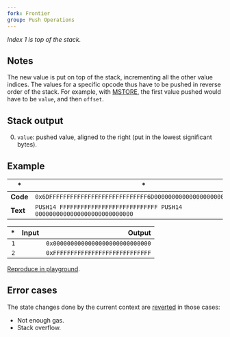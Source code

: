 ```yaml
---
fork: Frontier
group: Push Operations
---
```


_Index 1 is top of the stack._

## Notes

The new value is put on top of the stack, incrementing all the other value indices. The values for a specific opcode thus have to be pushed in reverse order of the stack. For example, with [MSTORE](/#52), the first value pushed would have to be `value`, and then `offset`.

## Stack output

0. `value`: pushed value, aligned to the right (put in the lowest significant bytes).

## Example

| \*       | \*                                                                        |
| -------- | ------------------------------------------------------------------------- |
| **Code** | `0x6DFFFFFFFFFFFFFFFFFFFFFFFFFFFF6D0000000000000000000000000000`          |
| **Text** | `PUSH14 FFFFFFFFFFFFFFFFFFFFFFFFFFFF PUSH14 0000000000000000000000000000` |

|  \* | Input |                           Output |
| --: | ----: | -------------------------------: |
| `1` |       | `0x0000000000000000000000000000` |
| `2` |       | `0xFFFFFFFFFFFFFFFFFFFFFFFFFFFF` |

[Reproduce in playground](/playground?unit=Wei&codeType=Mnemonic&code='zx~~~~~~~%5Cnz'~FFFFzPUSH14%200%01z~_).

## Error cases

The state changes done by the current context are [reverted](#FD) in those cases:

- Not enough gas.
- Stack overflow.

